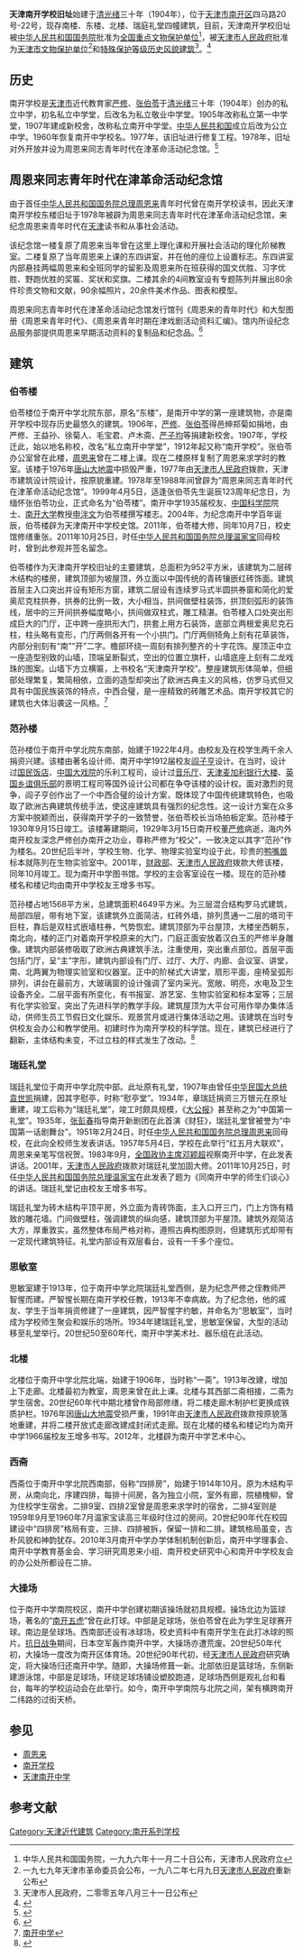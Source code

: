 {{文物保护单位
| 级别 = 全国
| 图片 =
| 名称 = 南开学校旧址
| 编号 = 4-200
| 分类 = 近现代重要史迹及代表性建筑
| 时代 = [[清|清]]至[[中華民國|民国]]
| 所在 = [[天津市|天津市]][[南开区|南开区]]
| 登录 = 1996年11月20日
| Cat = 天津全国重点文物保护单位
}}

'''天津南开学校旧址'''始建于[[清|清]][[光绪|光绪]]三十年（1904年），位于[[天津市|天津市]][[南开区|南开区]]四马路20号-22号，现存南楼、东楼、北楼、瑞庭礼堂四幢建筑，目前，天津南开学校旧址被[[中华人民共和国国务院|中华人民共和国国务院]]批准为[[天津全国重点文物保护单位列表|全国重点文物保护单位]]<ref>中华人民共和国国务院，一九九六年十一月二十日公布，天津市人民政府立</ref>，被[[天津市人民政府|天津市人民政府]]批准为[[天津市文物保护单位|天津市文物保护单位]]<ref>一九七九年天津市革命委员会公布，一九八二年七月九日[[天津市人民政府|天津市人民政府]]重新公布</ref>和[[天津历史风貌建筑|特殊保护等级历史风貌建筑]]<ref>天津市人民政府，二零零五年八月三十一日公布</ref>。<ref>{{Cite web |url=http://www.xinhuanet.com/chinanews/2006-06/15/content_7272251.htm |title=天津15处文物史迹列为全国重点文物保护单位 |access-date=2010-10-07 |archive-date=2016-03-04 |archive-url=https://web.archive.org/web/20160304210557/http://www.xinhuanet.com/chinanews/2006-06/15/content_7272251.htm |dead-url=yes }}</ref>

== 历史 ==
{{文物保护单位
| 级别 = 省级
| 省区市 = 天津市
| 名称 = 周恩来同志青年时代在津读书和革命活动旧址
| 图片 = [[File:周恩来同志青年时代在津读书和革命活动旧址文保铭牌.jpg|200px]]
| 编号 = 1-3
| 分类 = 革命遗址及革命纪念建筑物
| 时代 = 1913－1917
| 所在 = [[天津市|天津市]][[南开区|南开区]]
| 登录 = 1979年天津市革命委员会公布<br />1982年7月9日重新公布
}}
{{主页面|南开学校}}
南开学校是[[天津市|天津市]]近代教育家[[严修|严修]]、[[张伯苓|张伯苓]]于[[清|清]][[光绪|光绪]]三十年（1904年）创办的私立中学，初名私立中学堂，后改名为私立敬业中学堂。1905年改称私立第一中学堂，1907年建成新校舍，改称私立南开中学堂。[[中华人民共和国|中华人民共和国]]成立后改为公立中学。1960年恢复南开中学校名。1977年，该旧址进行修复工程。1978年，旧址对外开放并设为周恩来同志青年时代在津革命活动纪念馆。<ref>{{Cite web |url=http://news.sohu.com/20091213/n268906618.shtml |title=南开中学——百年铸造的风景 |access-date=2010-10-07 |archive-date=2021-01-18 |archive-url=https://web.archive.org/web/20210118143128/http://news.sohu.com/20091213/n268906618.shtml }}</ref>

== 周恩来同志青年时代在津革命活动纪念馆 ==
由于首任[[中华人民共和国国务院总理|中华人民共和国国务院总理]][[周恩来|周恩来]]青年时代曾在南开学校读书，因此天津南开学校东楼旧址于1978年被辟为周恩来同志青年时代在津革命活动纪念馆，来纪念周恩来青年时代在[[天津|天津]]读书和从事社会活动。

该纪念馆一楼复原了周恩来当年曾在这里上理化课和开展社会活动的理化阶梯教室。二楼复原了当年周恩来上课的东四讲室，并在他的座位上设置标志。东四讲室内部悬挂两幅周恩来和全班同学的留影及周恩来所在班获得的国文优胜、习字优胜、野跑优胜的奖匾、奖状和奖旗。二楼其余的4间教室设有专题陈列并展出80余件珍贵文物和文献，90余幅照片，20余件美术作品、图表和模型。

周恩来同志青年时代在津革命活动纪念馆发行馆刊《周恩来的青年时代》和大型图册《周恩来青年时代》、《周恩来青年时期在津戏剧活动资料汇编》。馆内所设纪念品服务部提供周恩来早期活动资料的复制品和纪念品。<ref>{{Cite web |url=http://www.chinaculture.org/gb/cn_bwyg/2004-06/28/content_47654.htm |title=周恩来同志青年时代在津革命活动纪念馆 |access-date=2010-10-07 |archive-date=2011-08-30 |archive-url=https://web.archive.org/web/20110830102211/http://www.chinaculture.org/gb/cn_bwyg/2004-06/28/content_47654.htm |dead-url=yes }}</ref>

== 建筑 ==
=== 伯苓楼 ===
{{天津历史风貌建筑
| 省区市 = 天津市
| 名称 = 南开学校旧址
| 图片 = [[File:南开学校旧址.jpg|200px]]
| 编号 = 0310005
| 等级 = 特殊保护
| 时代 = 1906年
| 所在 = [[天津市|天津市]][[南开区|南开区]]
| 公布 = 2005年8月31日
}}
伯苓楼位于南开中学北院东部，原名“东楼”，是南开中学的第一座建筑物，亦是南开学校中现存历史最悠久的建筑。1906年，[[严修|严修]]、[[张伯苓|张伯苓]]得邑绅郑菊如捐地，由严修、王益孙、徐菊人、毛宝君、卢木斋、[[严子均|严子均]]等捐建新校舍。1907年，学校迁此，始以地名称校，改名“私立南开中学堂”，1912年起又称“南开学校”。张伯苓办公室曾在此楼，[[周恩来|周恩来]]曾在二楼上课。现在二楼原样复制了周恩来求学时的教室。该楼于1976年[[唐山大地震|唐山大地震]]中损毁严重，1977年由[[天津市人民政府|天津市人民政府]]拨款，天津市建筑设计院设计，按原貌重建。1978年至1988年间曾辟为“周恩来同志青年时代在津革命活动纪念馆”。1999年4月5日，适逢张伯苓先生诞辰123周年纪念日，为缅怀张伯苓功业，正式命名为“伯苓楼”。南开中学1935届校友、[[中国科学院|中国科学院]]院士、[[南开大学|南开大学]]教授[[申泮文|申泮文]]为伯苓楼撰写楼志。2004年，为纪念南开中学百年诞辰，伯苓楼辟为天津南开中学校史馆。2011年，伯苓楼大修，同年10月7日，校史馆修缮重张。2011年10月25日，时任[[中华人民共和国国务院总理|中华人民共和国国务院总理]][[温家宝|温家宝]]回母校时，曾到此参观并签名留念。

伯苓楼作为天津南开学校旧址的主要建筑，总面积为952平方米，该建筑为二层砖木结构的楼房，建筑顶部为坡屋顶，外立面以中国传统的青砖镶嵌红砖饰面。建筑首层主入口突出并设有矩形方窗，建筑二层设有连续罗马式半圆拱券窗和简化的爱奥尼克柱拱券，拱券的比例一致，大小相当，拱间做壁柱装饰，拱顶刻弧形的装饰线，居中的三开间拱券幅度略小，拱间做双柱式，雕工精湛。伯苓楼入口处突出形成巨大的门厅，正中跨一座拱形大门，拱套上用方石装饰，底部立两根爱奥尼克石柱，柱头略有变形，门厅两侧各开有一个小拱门。门厅两侧犄角上刻有花草装饰，内部分别刻有“南”“开”二字。檐部环绕一周刻有排列整齐的十字花饰。屋顶正中立一座造型别致的山墙，顶端呈断裂式，空出的位置立旗杆，山墙底座上刻有二龙戏珠的图案。山墙下方立横匾，上书校名“天津南开学校”。整座建筑形体简单，但细部处理繁复，繁简相依，立面的造型却突出了欧洲古典主义的风格，仿罗马式但又具有中国民族装饰的特点，中西合璧，是一座精致的砖雕艺术品。南开学校其它的建筑也大体沿袭这一风格。<ref>[http://www.jwb.com.cn/jwb/html/2009-04/07/content_294370.htm 南开中学]{{dead link|date=2017年12月 |bot=InternetArchiveBot |fix-attempted=yes }}</ref>
    
=== 范孙楼 ===
{{天津历史风貌建筑
| 省区市 = 天津市
| 名称 = 范孙楼
| 图片 = [[File:范孙楼.jpg|200px]]
| 编号 = 0310006
| 等级 = 特殊保护
| 时代 = 1930年
| 所在 = [[天津市|天津市]][[南开区|南开区]]
| 公布 = 2005年8月31日
}}
范孙楼位于南开中学北院东南部，始建于1922年4月。由校友及在校学生两千余人捐资兴建。该楼由著名设计师、南开中学1912届校友[[阎子亨|阎子亨]]设计。在当时，设计过[[国民饭店|国民饭店]]、[[中国大戏院|中国大戏院]]的乐利工程司，设计过[[天津音乐厅|音乐厅]]、[[天津麦加利银行大楼|天津麦加利银行大楼]]、[[英国乡谊俱乐部|英国乡谊俱乐部]]的景明工程司等国外设计公司都在争夺该楼的设计权。面对激烈的竞争，阎子亨创作出了一个中西合璧的设计方案，既体现了中国传统建筑特色，也吸取了欧洲古典建筑传统手法，使这座建筑具有强烈的纪念性。这一设计方案在众多方案中脱颖而出，获得南开学子的一致赞誉，张伯苓校长当场拍板定案。范孙楼于1930年9月15日竣工。该楼筹建期间，1929年3月15日南开校董[[严修|严修]]病逝，海内外南开校友深念严修创办南开之功业，尊称严修为“校父”，一致决定以其字“范孙”作为楼名。20世纪后半叶，学校生物、化学、物理实验室均设于此，珍贵的[[鸭嘴兽|鸭嘴兽]]标本就陈列在生物实验室中。2001年，[[财政部|财政部]]、[[天津市人民政府|天津市人民政府]]拨款大修该楼，同年10月竣工。现为南开中学图书馆。学校的主会客室设在一楼。现在的范孙楼楼名和楼记均由南开中学校友王增多书写。

范孙楼占地1568平方米，总建筑面积4649平方米。为三层混合结构罗马式建筑，局部四层，带有地下室，该建筑外立面简洁，红砖外墙，排列贯通一二层的塔司干巨柱，靠后是双柱式嵌墙柱券，气势恢宏。建筑顶部为平台屋顶，大楼坐西朝东，南北向，楼的正门对着南开学校原来的大门，门庭正面安放着汉白玉的严修半身雕像。建筑内部装修吸取了欧洲古典建筑手法，注重使用，突出重点部位。首层平面包括门厅，呈“主”字形，建筑内部设有门厅、过厅、大厅、内廊、会议室、讲堂，南、北两翼为物理实验室和仪器室。正中的阶梯式大讲堂，扇形平面，座椅呈弧形排列，讲台在最前方，大玻璃窗的设计强调了室内采光。宽敞、明亮，水电及卫生设备齐全。二层平面有所变化，有书报室、游艺室、生物实验室和标本室等；三层有化学实验室，突出了先进科学的教学手段。建筑屋顶为大平台可用作举办集体活动，供师生员工节假日文化娱乐、观景赏月或进行集体活动之用。该建筑在当时专供校友会办公和教学使用。初建时作为南开学校的科学馆。现在，建筑已经进行了翻新，主体结构未变，不过立柱的样式发生了改动。<ref>{{Cite web |url=http://www.tjdag.gov.cn/tjdag/wwwroot/root/template/main/jgsl/gsfq_article.shtml?id=326 |title=南开学子与“范孙楼” |access-date=2014-03-05 |archive-date=2020-06-21 |archive-url=https://web.archive.org/web/20200621013952/http://www.tjdag.gov.cn/tjdag/wwwroot/root/template/main/jgsl/gsfq_article.shtml?id=326 |dead-url=yes }}</ref>

=== 瑞廷礼堂 ===
{{天津历史风貌建筑
| 省区市 = 天津市
| 名称 = 瑞廷礼堂
| 图片 =
| 编号 = 0310007
| 等级 = 特殊保护
| 时代 = 1934年
| 所在 = [[天津市|天津市]][[南开区|南开区]]
| 公布 = 2005年8月31日
}}
瑞廷礼堂位于南开中学北院中部。此址原有礼堂，1907年由曾任[[中华民国大总统|中华民国大总统]][[袁世凯|袁世凯]]捐建，因其字慰亭，时称“慰亭堂”。1934年，章瑞廷捐资三万银元在原址重建，竣工后称为“瑞廷礼堂”，竣工时颇具规模，《[[大公报|大公报]]》甚至称之为“中国第一礼堂”。1935年，[[张彭春|张彭春]]指导南开新剧团在此首演《财狂》，瑞廷礼堂曾被誉为“中国第一话剧舞台”。1951年2月24日，时任[[中华人民共和国国务院总理|中华人民共和国国务院总理]][[周恩来|周恩来]]回母校，在此向全校师生发表讲话。1957年5月4日，学校在此举行“红五月大联欢”，周恩来亲笔写信祝贺。1983年9月，[[全国政协主席|全国政协主席]][[邓颖超|邓颖超]]视察南开中学，在此发表讲话。2001年，[[天津市人民政府|天津市人民政府]]拨款对瑞廷礼堂加固大修。2011年10月25日，时任[[中华人民共和国国务院总理|中华人民共和国国务院总理]][[温家宝|温家宝]]在此发表了题为《同南开中学的师生们谈心》的讲话。瑞廷礼堂记由校友王增多书写。

瑞廷礼堂为砖木结构平顶平房，外立面为青砖饰面，主入口开三门，门上方饰有精致的雕花墙。门间做壁柱，强调建筑的纵向感，建筑顶部为平屋顶。建筑外观简洁大方，厚重敦实，虽然整体布局严格对称，遵照古典构图原则，但建筑形式却带有一定现代建筑特征。礼堂内部设有双层看台，设有一千多个座位。

=== 思敏室 ===
思敏室建于1913年，位于南开中学北院瑞廷礼堂西侧，是为纪念严修之侄教师严智惺而建。严智惺长期在南开学校任教，1913年不幸病故。为了纪念他，他的戚友、学生于当年捐资修建了一座建筑，因严智惺字约敏，并命名为“思敏室”，当时成为学校师生聚会和娱乐的场所。1934年建瑞廷礼堂，思敏室保留，大型的活动移至礼堂举行。20世纪50至60年代，南开中学美术社、器乐组在此活动。

=== 北楼 ===
{{天津历史风貌建筑
| 省区市 = 天津市
| 名称 = 南开学校教学楼
| 图片 =
| 编号 = 0310008
| 等级 = 特殊保护
| 时代 = 1906年
| 所在 = [[天津市|天津市]][[南开区|南开区]]
| 公布 = 2005年8月31日
}}
北楼位于南开中学北院北端，始建于1906年，当时称“一斋”。1913年改建，增加上下走廊。北楼最初为教室，周恩来曾在此上课。北楼与其西部二斋相接，二斋为学生宿舍。20世纪60年代中期北楼曾作局部修缮，将二楼走廊木制护栏更换成铁质护栏。1976年因[[唐山大地震|唐山大地震]]受损严重，1991年由[[天津市人民政府|天津市人民政府]]拨款按原貌落地重建，并将二楼开放式走廊改建成封闭式走廊。现在北楼的楼名和楼记均为南开中学1966届校友王增多书写。2012年，北楼辟为南开中学艺术中心。

=== 西斋 ===
西斋位于南开中学北院西南部，俗称“四排房”，始建于1914年10月。原为木结构平房，从南向北，序建四排，每排十间房，各为独立小院，室外有廊，院植槐柳，曾为住校学生宿舍。二排9室、四排2室曾是周恩来求学时的宿舍，二排4室则是1959年9月至1960年7月温家宝读高三年级时住过的房间。20世纪90年代在校园建设中“四排房”格局有变，三排、四排被拆，保留一排和二排。建筑格局虽变，古朴风貌和神韵犹存。2010年3月南开中学办学体制机制创新后，南开中学理事会、南开中学教育基金会、学习研究周恩来小组、南开校史研究中心和南开中学校友会的办公处所都设在二排。

=== 大操场 ===
位于南开中学南院校区，南开中学创建初期该操场就初具规模。操场北边为篮球场，著名的“[[南开五虎|南开五虎]]”曾在此打球。中部是足球场，张伯苓曾在此为学生足球赛开球。南边是垒球场。西南部还设有冰球场，校史资料中有南开学生在此打冰球的照片。[[抗日战争|抗日战争]]期间，日本空军轰炸南开中学，大操场亦遭荒废。20世纪50年代初，大操场一度改为南开区体育场。20世纪90年代初，经[[天津市人民政府|天津市人民政府]]研究确定，将大操场归还南开中学。随即，大操场修葺一新。北部依旧是篮球场，东侧新建游泳馆，中部是足球场，环绕足球场铺设塑胶跑道，足球场西侧是观礼台和看台，每年的学校运动会在此举行。如今，南开中学南院与北院之间，架有横跨南开二纬路的过街天桥。

== 参见 ==
*[[周恩来|周恩来]]
*[[南开学校|南开学校]]
*[[天津南开中学|天津南开中学]]

==参考文献==
{{reflist}}

{{天津市文化场馆}}
{{天津市文物保护单位}}
{{天津全国重点文物保护单位}}

[[Category:天津近代建筑|Category:天津近代建筑]]
[[Category:南开系列学校|Category:南开系列学校]]